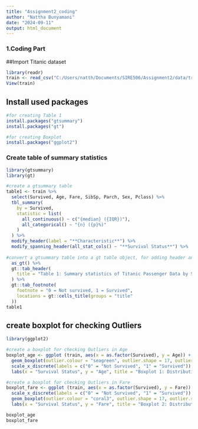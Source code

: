---
title: "Assignment2_coding"
author: "Nattha Bunyamani"
date: "2024-09-11"
output: html_document
---
### 1.Coding Part
##Import Titanic dataset
```{r}
library(readr)
train <- read_csv("C:/Users/natth/Documents/SIRE506/Assignment2/data/train.csv")
View(train)
```
## Install used packages
```{r}
#for creating Table 1
install.packages("gtsummary")
install.packages("gt")

#for creating Boxplot
install.packages("ggplot2") 
```


### Create table of summary statistics

```{r}
library(gtsummary)
library(gt)

#create a gtsummary table
table1 <- train %>%
  select(Survived, Age, Fare, SibSp, Parch, Sex, Pclass) %>%
  tbl_summary(
    by = Survived,
    statistic = list(
      all_continuous() ~ c("{median} ({IQR})"),  
      all_categorical() ~ "{n} ({p}%)"
    )
  ) %>%
  modify_header(label = "**Characteristic**") %>%  
  modify_spanning_header(all_stat_cols() ~ "**Survival Status**") %>%
  
#convert a gtsummary table into a gt table object, for adding header and footnote
  as_gt() %>%  
  gt::tab_header(
    title = "Table 1: Summary statistics of Titanic Passenger Data by Survival Status"
  ) %>%
  gt::tab_footnote(
    footnote = "0 = Not survived, 1 = Survived",
    locations = gt::cells_title(groups = "title"
  ))
table1
```

## create boxplot for checking Outliers
```{r}
library(ggplot2) 

#create a boxplot for checking Outliers in Age
boxplot_age <- ggplot (train, aes(x = as.factor(Survived), y = Age)) +
  geom_boxplot(outlier.colour = "seagreen", outlier.shape = 17, outlier.size = 3) +
  scale_x_discrete(labels = c("0" = "Not Survived", "1" = "Survived")) +
  labs(x = "Survival Status", y = "Age", title = "Boxplot 1: Distribution of Age by Survival Status (With Outliers)")

#create a boxplot for checking Outliers in Fare
boxplot_fare <- ggplot (train, aes(x = as.factor(Survived), y = Fare)) +
  scale_x_discrete(labels = c("0" = "Not Survived", "1" = "Survived")) +
  geom_boxplot(outlier.colour = "coral3", outlier.shape = 17, outlier.size = 3) +
  labs(x = "Survival Status", y = "Fare", title = "Boxplot 2: Distribution of Fare by Survival Status (With Outliers)")

boxplot_age
boxplot_fare
```
